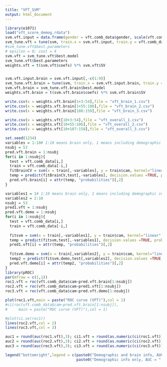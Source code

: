 ```yaml
---
title: "VFT_SVM"
output: html_document
---
```


```r
library(e1071)
load("vft_score_demog.rdata")
svm.vft.input = data.frame(gender = vft.comb_data$gender, scale(vft.comb_data[,-c(1,2)]))
svm_tune.vft = tune(svm, train.x = svm.vft.input, train.y = vft.comb_data$cam, kernel="linear", ranges=list(epsilon = seq(0,1,0.1), cost = 2^(2:9)))
#svm_tune.vft$best.parameters
# epsilon = 0; cost = 4
svm.vft = svm_tune.vft$best.model
svm_tune.vft$best.parameters
weights.vft = t(svm.vft$coefs) %*% svm.vft$SV


svm.vft.input.brain = svm.vft.input[,-c(1:9)]
svm_tune.vft.brain = tune(svm, train.x = svm.vft.input.brain, train.y = vft.comb_data$cam, kernel="linear", ranges=list(epsilon = seq(0,1,0.1), cost = 2^(2:9)))
svm.vft.brain = svm_tune.vft.brain$best.model
weights.vft.brain = t(svm.vft.brain$coefs) %*% svm.vft.brain$SV

write.csv(x = weights.vft.brain[1+3:54],file = "vft_brain_1.csv")
write.csv(x = weights.vft.brain[1+55:106],file = "vft_brain_2.csv")
write.csv(x = weights.vft.brain[108:159],file = "vft_brain_3.csv")

write.csv(x = weights.vft[10+3:54],file = "vft_overall_1.csv")
write.csv(x = weights.vft[10+55:106],file = "vft_overall_2.csv")
write.csv(x = weights.vft[10+107:158],file = "vft_overall_3.csv")

set.seed(1234)
variables = 1:10# 1:10 means brain only, 1 means including demographic info
nsubj = 53
pred.vft.brain = 1:nsubj
for(i in 1:nsubj){
  test = vft.comb_data[i,]
  train = vft.comb_data[-i,]
  fitBrainCV = svm(x = train[,-variables], y = train$cam, kernel="linear",epsilon = 0,cost = 4,probability = T)
  temp = predict(fitBrainCV,test[,-variables], decision.values =TRUE, probability = TRUE)
  pred.vft.brain[i] = attr(temp, "probabilities")[,2]
}

variables1 = 1# 1:10 means brain only, 1 means including demographic info
variables2 = 2:10
nsubj = 53
pred1.vft = 1:nsubj
pred.vft.demo = 1:nsubj
for(i in 1:nsubj){
  test = vft.comb_data[i,]
  train = vft.comb_data[-i,]
  
  fitsvm = svm(x = train[,-variables1], y = train$cam, kernel="linear",epsilon = 0,cost = 4,probability = T)
  temp = predict(fitsvm,test[,-variables1], decision.values =TRUE, probability = TRUE)
  pred1.vft[i] = attr(temp, "probabilities")[,2]
  
  fitsvm.demo = svm(x = train[,variables2], y = train$cam, kernel="linear",epsilon = 0,cost = 4,probability = T)
  temp2 = predict(fitsvm.demo,test[,variables2], decision.values =TRUE, probability = TRUE)
  pred.vft.demo[i] = attr(temp2, "probabilities")[,2]
}
library(pROC)
par(mfrow = c(1,1))
roc1.vft = roc(vft.comb_data$cam~pred.vft.brain[1:nsubj])
roc2.vft = roc(vft.comb_data$cam~pred1.vft[1:nsubj])
roc3.vft = roc(vft.comb_data$cam~pred.vft.demo[1:nsubj])

plot(roc1.vft,main = paste("ROC curve (VFT)"),col = 1)
#ci(roc(vft.comb_data$cam~pred.vft.brain[1:nsubj]),
#     main = paste("ROC curve (VFT)"),col = 1)

#plot(ci.se(roc1))
lines(roc2.vft,col = 2)
lines(roc3.vft,col = 3)

auc1 = round(auc(roc1.vft),3); ci1.vft = round(as.numeric(ci(roc1.vft)),3)
auc2 = round(auc(roc2.vft),3); ci2.vft = round(as.numeric(ci(roc2.vft)),3)
auc3 = round(auc(roc3.vft),3); ci3.vft = round(as.numeric(ci(roc3.vft)),3)

legend("bottomright",legend = c(paste0("Demographic and brain info, AUC = ", auc2,', CI (', ci2.vft[1],',',ci2.vft[3],')'), paste0("Brain info only, AUC = ", auc1,', CI (', ci1.vft[1],',',ci1.vft[3],')'), 
                                paste0("Demographic info only, AUC = ", auc3,', CI (', ci3.vft[1],',',ci3.vft[3],')')), col = c(2,1,3),pch = "-",cex=0.7)


```